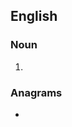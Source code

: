 {{also|adlibs|ad libs}}
==English==

===Noun===
{{head|en|noun form}}

# {{plural of|ad-lib|lang=en}}

===Anagrams===
* {{anagrams|en|a=abdils|Baldis}}